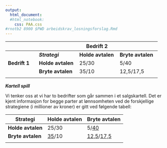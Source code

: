 ```yaml
---
output:
  html_document:
  #html_notebook:
    css: PAA.css
#rnotb2 8900 $PWD arbeidskrav_losningsforslag.Rmd
---
```


|               |                   | **Bedrift 2**     |                   |
|---------------|-------------------|-------------------|-------------------|
|               | ***Strategi***    | **Holde avtalen** | **Bryte avtalen** |
| **Bedrift 1** | **Holde avtalen** | 25/30             | 5/40              |
|               | **Bryte avtalen** | 35/10             | 12,5/17,5         |
|               |                   |                   |                   |

***Kartell spill***

Vi tenker oss at vi har to bedrifter som går sammen i et salgskartell. Det er kjent informasjon for begge parter at lønnsomheten ved de forskjellige strategiene (i millioner av kroner) er gitt ved følgende tabell:

| Strategi          | Holde avtalen | Bryte avtalen           |
|-------------------|---------------|-------------------------|
| **Holde avtalen** | 25/30         | 5/[40]{.ul}             |
| **Bryte avtalen** | [35]{.ul}/10  | [12,5]{.ul}/[17,5]{.ul} |
|                   |               |                         |
